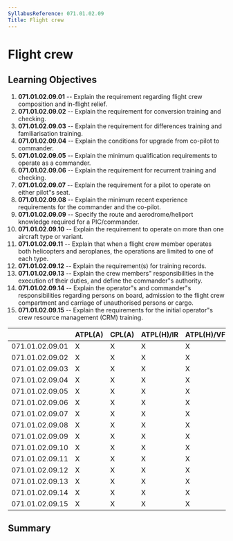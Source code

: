```yaml
---
SyllabusReference: 071.01.02.09
Title: Flight crew
---
```


# Flight crew

## Learning Objectives

1.  **071.01.02.09.01** -- Explain the requirement regarding flight crew
    composition and in-flight relief.
2.  **071.01.02.09.02** -- Explain the requirement for conversion training and
    checking.
3.  **071.01.02.09.03** -- Explain the requirement for differences training and
    familiarisation training.
4.  **071.01.02.09.04** -- Explain the conditions for upgrade from co-pilot to
    commander.
5.  **071.01.02.09.05** -- Explain the minimum qualification requirements to
    operate as a commander.
6.  **071.01.02.09.06** -- Explain the requirement for recurrent training and
    checking.
7.  **071.01.02.09.07** -- Explain the requirement for a pilot to operate on
    either pilot"s seat.
8.  **071.01.02.09.08** -- Explain the minimum recent experience requirements for
    the commander and the co-pilot.
9.  **071.01.02.09.09** -- Specify the route and aerodrome/heliport knowledge
    required for a PIC/commander.
10. **071.01.02.09.10** -- Explain the requirement to operate on more than one
    aircraft type or variant.
11. **071.01.02.09.11** -- Explain that when a flight crew member operates both
    helicopters and aeroplanes, the operations are limited to one of each type.
12. **071.01.02.09.12** -- Explain the requirement(s) for training records.
13. **071.01.02.09.13** -- Explain the crew members" responsibilities in the
    execution of their duties, and define the commander"s authority.
14. **071.01.02.09.14** -- Explain the operator"s and commander"s
    responsibilities regarding persons on board, admission to the flight crew
    compartment and carriage of unauthorised persons or cargo.
15. **071.01.02.09.15** -- Explain the requirements for the initial operator"s
    crew resource management (CRM) training.

|                 | ATPL(A) | CPL(A) | ATPL(H)/IR | ATPL(H)/VFR | CPL(H) | IR  | CBIR(A) |
| --------------- | ------- | ------ | ---------- | ----------- | ------ | --- | ------- |
| 071.01.02.09.01 | X       | X      | X          | X           | X      |     |         |
| 071.01.02.09.02 | X       | X      | X          | X           | X      |     |         |
| 071.01.02.09.03 | X       | X      | X          | X           | X      |     |         |
| 071.01.02.09.04 | X       | X      | X          | X           | X      |     |         |
| 071.01.02.09.05 | X       | X      | X          | X           | X      |     |         |
| 071.01.02.09.06 | X       | X      | X          | X           | X      |     |         |
| 071.01.02.09.07 | X       | X      | X          | X           | X      |     |         |
| 071.01.02.09.08 | X       | X      | X          | X           | X      |     |         |
| 071.01.02.09.09 | X       | X      | X          | X           | X      |     |         |
| 071.01.02.09.10 | X       | X      | X          | X           | X      |     |         |
| 071.01.02.09.11 | X       | X      | X          | X           | X      |     |         |
| 071.01.02.09.12 | X       | X      | X          | X           | X      |     |         |
| 071.01.02.09.13 | X       | X      | X          | X           | X      |     |         |
| 071.01.02.09.14 | X       | X      | X          | X           | X      |     |         |
| 071.01.02.09.15 | X       | X      | X          | X           | X      |     |         |

## Summary

